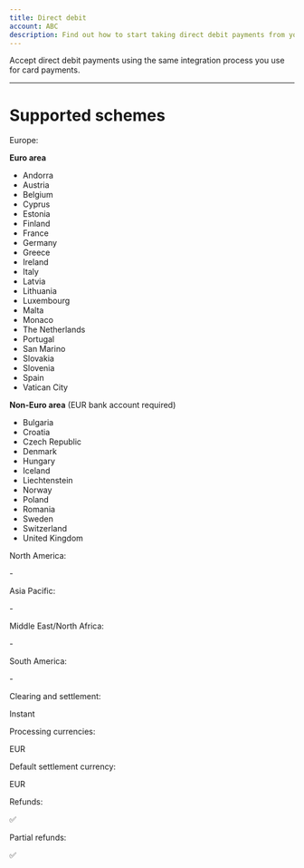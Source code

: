 ```yaml
---
title: Direct debit
account: ABC
description: Find out how to start taking direct debit payments from your customers.
---
```


Accept direct debit payments using the same integration process you use for card payments.

---

# Supported schemes

<tabs>
<tab title="SEPA" active>
<Box horizontal="sm">
<Table>
<TableHead headers={['User countries', '']} />
<TableBody>
<TableRow>
<TableCell>

Europe:

</TableCell>
<TableCell>

**Euro area**

*   Andorra
*   Austria
*   Belgium
*   Cyprus
*   Estonia
*   Finland
*   France
*   Germany
*   Greece
*   Ireland
*   Italy
*   Latvia
*   Lithuania
*   Luxembourg
*   Malta
*   Monaco
*   The Netherlands
*   Portugal
*   San Marino
*   Slovakia
*   Slovenia
*   Spain
*   Vatican City

**Non-Euro area** (EUR bank account required)

*   Bulgaria
*   Croatia
*   Czech Republic
*   Denmark
*   Hungary
*   Iceland
*   Liechtenstein
*   Norway
*   Poland
*   Romania
*   Sweden
*   Switzerland
*   United Kingdom

</TableCell>
</TableRow>
<TableRow>
<TableCell>

North America:

</TableCell>
<TableCell>

\-

</TableCell>
</TableRow>
<TableRow>
<TableCell>

Asia Pacific:

</TableCell>
<TableCell>

\-

</TableCell>
</TableRow>
<TableRow>
<TableCell>

Middle East/North Africa:

</TableCell>
<TableCell>

\-

</TableCell>
</TableRow>
<TableRow>
<TableCell>

South America:

</TableCell>
<TableCell>

\-

</TableCell>
</TableRow>
<TableRow>
<TableCell>

Clearing and settlement:

</TableCell>
<TableCell>

Instant

</TableCell>
</TableRow>
<TableRow>
<TableCell>

Processing currencies:

</TableCell>
<TableCell>

EUR

</TableCell>
</TableRow>
<TableRow>
<TableCell>

Default settlement currency:

</TableCell>
<TableCell>

EUR

</TableCell>
</TableRow>
<TableRow>
<TableCell>

Refunds:

</TableCell>
<TableCell>

✅

</TableCell>
</TableRow>
<TableRow>
<TableCell>

Partial refunds:

</TableCell>
<TableCell>

✅

</TableCell>
</TableRow>
</TableBody>
</Table>
</Box>
</tab>
</tabs>





